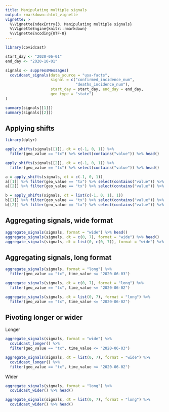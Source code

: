 ```yaml
---
title: Manipulating multiple signals 
output: rmarkdown::html_vignette
vignette: >
  %\VignetteIndexEntry{3. Manipulating multiple signals}
  %\VignetteEngine{knitr::rmarkdown}
  %\VignetteEncoding{UTF-8}
---
```


```r
library(covidcast)

start_day <- "2020-06-01"
end_day <- "2020-10-01"

signals <- suppressMessages(
  covidcast_signals(data_source = "usa-facts",
                    signal = c("confirmed_incidence_num", 
                               "deaths_incidence_num"),
                    start_day = start_day, end_day = end_day,
                    geo_type = "state")
)

summary(signals[[1]])
summary(signals[[2]])
```

## Applying shifts 

```r
library(dplyr)

apply_shifts(signals[[1]], dt = c(-1, 0, 1)) %>% 
  filter(geo_value == "tx") %>% select(contains("value")) %>% head()

apply_shifts(signals[[2]], dt = c(-1, 0, 1)) %>% 
  filter(geo_value == "tx") %>% select(contains("value")) %>% head()

a = apply_shifts(signals, dt = c(-1, 0, 1)) 
a[[1]] %>% filter(geo_value == "tx") %>% select(contains("value")) %>% head()
a[[2]] %>% filter(geo_value == "tx") %>% select(contains("value")) %>% head()

b = apply_shifts(signals, dt = list(c(-1, 0, 1), 1))
b[[1]] %>% filter(geo_value == "tx") %>% select(contains("value")) %>% head()
b[[2]] %>% filter(geo_value == "tx") %>% select(contains("value")) %>% head()
```

## Aggregating signals, wide format

```r
aggregate_signals(signals, format = "wide") %>% head()
aggregate_signals(signals, dt = c(0, 7), format = "wide") %>% head()
aggregate_signals(signals, dt = list(0, c(0, 7)), format = "wide") %>% head()
```

## Aggregating signals, long format

```r
aggregate_signals(signals, format = "long") %>% 
  filter(geo_value == "tx", time_value <= "2020-06-03") 

aggregate_signals(signals, dt = c(0, 7), format = "long") %>% 
  filter(geo_value == "tx", time_value <= "2020-06-02") 

aggregate_signals(signals, dt = list(0, 7), format = "long") %>% 
  filter(geo_value == "tx", time_value <= "2020-06-02") 
```

## Pivoting longer or wider

Longer

```r
aggregate_signals(signals, format = "wide") %>% 
  covidcast_longer() %>% 
  filter(geo_value == "tx", time_value <= "2020-06-03") 

aggregate_signals(signals, dt = list(0, 7), format = "wide") %>% 
  covidcast_longer() %>% 
  filter(geo_value == "tx", time_value <= "2020-06-02") 
```

Wider 

```r
aggregate_signals(signals, format = "long") %>% 
  covidcast_wider() %>% head()

aggregate_signals(signals, dt = list(0, 7), format = "long") %>% 
  covidcast_wider() %>% head()
```